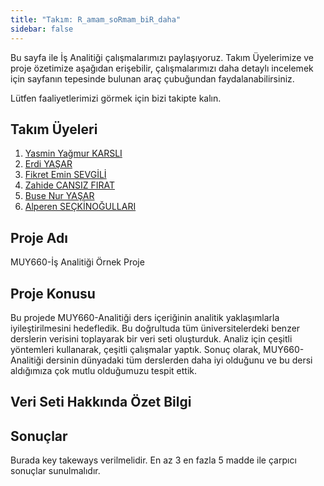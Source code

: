 ```yaml
---
title: "Takım: R_amam_soRmam_biR_daha"
sidebar: false 
---
```


Bu sayfa ile İş Analitiği çalışmalarımızı paylaşıyoruz. Takım Üyelerimize ve proje özetimize aşağıdan erişebilir, çalışmalarımızı daha detaylı incelemek için sayfanın tepesinde bulunan araç çubuğundan faydalanabilirsiniz.

Lütfen faaliyetlerimizi görmek için bizi takipte kalın.

## Takım Üyeleri

1.  [Yasmin Yağmur KARSLI](/takim/yasmin.qmd)
2.  [Erdi YAŞAR](/takim/erdi.qmd)
3.  [Fikret Emin SEVGİLİ](/takim/fikret.qmd)
4.  [Zahide CANSIZ FIRAT](/takim/zahide.qmd)
5.  [Buse Nur YAŞAR](/takim/buse.qmd)
6.  [Alperen SEÇKİNOĞULLARI](/takim/alperen.qmd)

## Proje Adı

MUY660-İş Analitiği Örnek Proje

## Proje Konusu

Bu projede MUY660-Analitiği ders içeriğinin analitik yaklaşımlarla iyileştirilmesini hedefledik. Bu doğrultuda tüm üniversitelerdeki benzer derslerin verisini toplayarak bir veri seti oluşturduk. Analiz için çeşitli yöntemleri kullanarak, çeşitli çalışmalar yaptık. Sonuç olarak, MUY660-Analitiği dersinin dünyadaki tüm derslerden daha iyi olduğunu ve bu dersi aldığımıza çok mutlu olduğumuzu tespit ettik.

## Veri Seti Hakkında Özet Bilgi

## Sonuçlar

Burada key takeways verilmelidir. En az 3 en fazla 5 madde ile çarpıcı sonuçlar sunulmalıdır.
